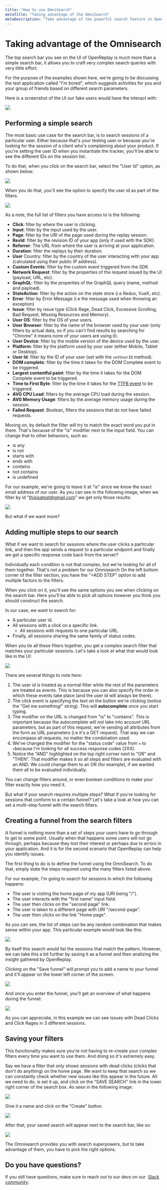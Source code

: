 ```yaml
---
title: "How to use OmniSearch"
metaTitle: "Taking advantage of the OmniSearch"
metaDescription: "Take advantage of the powerful search feature in OpenReplay"
---
```

# Taking advantage of the Omnisearch

The top search bar you see on the UI of OpenReplay is much more than a simple search bar, it allows you to craft very complex search queries with very little effort.

For the purpose of the examples shown here, we're going to be discussing the test application called "I'm bored", which suggests activities for you and your group of friends based on different search parameters.

Here is a screenshot of the UI our fake users would have the interact with:

![](https://i.imgur.com/6BtPzTs.png)

## Performing a simple search 
The most basic use case for the search bar, is to search sessions of a particular user. Either because that's your testing user or because you're looking for the session of a client who's complaining about your product.
If you're setting the user ID when you instantiate the tracker, you'll be able to see the different IDs on the session list.

To do that, when you click on the search bar, select the "User Id" option, as shown below:

![](https://i.imgur.com/jZU6hwG.png)

When you do that, you'll see the option to specify the user id as part of the filters. 

![](https://i.imgur.com/6Ac5cDB.png)

As a note, the full list of filters you have access to is the following:

- **Click**: filter by _where_ the user is clicking.
- **Input**: filter by the input used by the user.
- **Page**: filter by the URI of the page used during the replay session.
- **RevId**: filter by the revision ID of your app (only if used with the SDK).
- **Referrer**: The URL from where the user is arriving at your application.
- **Duration**: filter the replays by their duration.
- **User** Country: filter by the country of the user interacting with your app (calculated using their public IP address).
- **Custom Events**: filter by the custom event triggered from the SDK.
- **Network Request**: filter by the properties of the request issued by the UI (payload, URL, etc).
- **GraphQL**: filter by the properties of the GraphQL query (name, method and payload).
- **StateAction**: filter by the action on the state store (i.e Redux, VueX, etc).
- **Error**: filter by Error Message (i.e the message used when throwing an exception)
- **Issue**: filter by issue type (Click Rage, Dead Click, Excessive Scrolling, Bad Request, Missing Resources and Memory).
- **User OS**: filter by the OS of your users.
- **User Browser**: filter by the name of the browser used by your user (only filters by actual data, so if you can't find results by searching for "Chrome" it means none of your users are using it).
- **User Device**: filter by the mobile version of the device used by the user.
- **Platform**: filter by the platform used by your user (either Mobile, Tablet or Desktop).
- **User Id**: filter by the ID of your user (set with the `setUserID` method).
- **DOM complete**: filter by the time it takes for the DOM Complete event to be triggered.
- **Largest contentful paint**: filter by the time it takes for the DOM Complete event to be triggered.
- **Time to First Byte**: filter by the time it takes for the [TTFB event](https://fr.wikipedia.org/wiki/Time_to_first_byte) to be triggered.
- **AVG CPU Load**: filters by the average CPU load during the session.
- **AVG Memory Usage**: filters by the average memory usage during the session.
- **Failed Request**: Boolean, filters the sessions that do not have failed requests.

 

Moving on, by default the filter will try to match the exact word you put in there. That's because of the "is" modifier next to the input field. You can change that to other behaviors, such as:

- is any
- is not
- starts with
- ends with
- contains
- not contains
- is undefined

For our example, we're going to leave it at "is" since we know the exact email address of our user.
As you can see in the following image, when we filter by id "thisisatest@gmail.com" we get only those results:

![](https://i.imgur.com/kAjALWs.png)

But what if we want more?

## Adding multiple steps to our search
What if we want to search for sessions where the user clicks a particular link, and then the app sends a request to a particular endpoint and finally we get a specific response code back from the server?

Individually each condition is not that complex, but we're looking for all of them together.
That's not a problem for our Omnisearch 
On the left bottom corner of the filter section, you have the "+ADD STEP" option to add multiple factors to the filters.

When you click on it, you'll see the same options you see when clicking on the search bar.
Here you'll be able to pick all options however you think you should construct the search.

In our case, we want to search for:

- A particular user id.
- All sessions with a click on a specific link.
    - All sessions with requests to one particular URL.
- Finally, all sessions sharing the same family of status codes.

When you tie all these filters together, you get a complex search filter that matches your particular sessions.
Let's take a look at what that would look like in the UI:

![](https://i.imgur.com/RX9PeH3.png)

There are several things to note here:

1. The user id is treated as a normal filter while the rest of the parameters are treated as events. This is because you can also specify the order in which these events take place (and the user id will always be there).
2. The click event is specifying the text on the button we're clicking (notice the "Get me something!" string). This will **autocomplete** once you start typing.
3. The modifier on the URL is changed from "is" to "contains". This is important because the autocomplete will not take into account URL parameters, but as part of this request, we're sending all attributes from the form as URL parameters (i.e it's a GET request). That way we can encompass all requests, no matter the combination used.
4. We've changed the modifier for the "status code" value from `=` to `<`because I'm looking for all success response codes (2XX).
5. Notice the "AND" highlighted on the top right corner next to "OR" and "THEN". That modifier makes it so all steps and filters are evaluated with an AND. We could change them to an OR (for example), if we wanted them all to be evaluated individually.

You can change filters around, or even boolean conditions to make your filter exactly how you need it.

But what if your search requires multiple steps? What if you're looking for sessions that conform to a certain funnel? Let's take a look at how you can set a multi-step funnel with the search filters.

## Creating a funnel from the search filters

A funnel is nothing more than a set of steps your users have to go through to get to some point. Usually when that happens some users will not go through, perhaps because they lost their interest or perhaps due to errors in your application.
And it is for the second scenario that OpenReplay can help you identify issues.

The first thing to do is to define the funnel using the OmniSearch. To do that, simply state the steps required using the many filters listed above.

For our example, I'm going to search for sessions in which the following happens:

- The user is visiting the home page of my app (URI being "/").
- The user interacts with the "first name" input field.
- The user then clicks on the "second page" link.
- The user is taken to a different page with URI "/second-page".
- The user then clicks on the link "Home page".

As you can see, the list of steps can be any random combination that makes sense within your app.
This particular example would look like this:

![](https://i.imgur.com/uEx2yGZ.png)

By itself this search would list the sessions that match the pattern. However, we can take this a bit further by saving it as a funnel and then analizing the insight gathered by OpenReplay.

Clicking on the "Save funnel" will prompt you to add a name to your funnel and it'll appear on the lower left corner of the screen.

![](https://i.imgur.com/bt5O08M.png)

And once you enter the funnel, you'll get an overview of what happens during the funnel:

![](https://i.imgur.com/cgyJaKO.png)

As you can appreciate, in this example we can see issues with Dead Clicks and Click Rages in 3 different sessions.

## Saving your filters
This functionality makes sure you're not having to re-create your complex filters every time you want to use them.
And doing so it's extremely easy.

Say we have a filter that only shows sessions with dead clicks (clicks that don't do anything) on the home page. We want to keep that search so we can constantly check whether new issues like this appear in the future.
All we need to do, is set it up, and click on the "SAVE SEARCH" link in the lower right corner of the search box.
As seen in the following image:

![](https://i.imgur.com/b3GP8xh.png)

Give it a name and click on the "Create" button. 

![](https://i.imgur.com/TONFroV.png)

After that, your saved search will appear next to the search bar, like so:

![](https://i.imgur.com/n1GsndD.png)

The Omnisearch provides you with search superpowers, but to take advantage of them, you have to pick the right options.
## Do you have questions?

If you still have questions, make sure to reach out to our devs on our  [Slack community](https://slack.openreplay.com/).